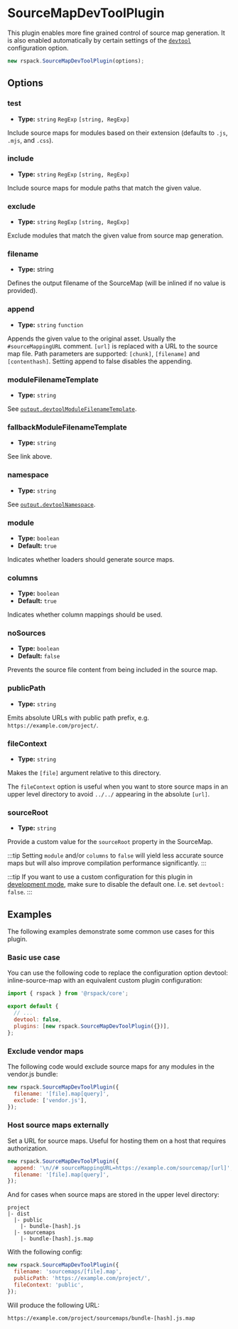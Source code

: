 
<WebpackLicense from="https://webpack.js.org/plugins/source-map-dev-tool-plugin/" />

# SourceMapDevToolPlugin

This plugin enables more fine grained control of source map generation. It is also enabled automatically by certain settings of the [`devtool`](/config/devtool.html) configuration option.

```js
new rspack.SourceMapDevToolPlugin(options);
```

## Options

### test

- **Type:** `string` `RegExp` `[string, RegExp]`

Include source maps for modules based on their extension (defaults to `.js`, `.mjs`, and `.css`).

### include

- **Type:** `string` `RegExp` `[string, RegExp]`

Include source maps for module paths that match the given value.

### exclude

- **Type:** `string` `RegExp` `[string, RegExp]`

Exclude modules that match the given value from source map generation.

### filename

- **Type:** string

Defines the output filename of the SourceMap (will be inlined if no value is provided).

### append

- **Type:** `string` `function`

Appends the given value to the original asset. Usually the `#sourceMappingURL` comment. `[url]` is replaced with a URL to the source map file. Path parameters are supported: `[chunk]`, `[filename]` and `[contenthash]`. Setting append to false disables the appending.

### moduleFilenameTemplate

- **Type:** `string`

See [`output.devtoolModuleFilenameTemplate`](/config/output#outputdevtoolmodulefilenametemplate).

### fallbackModuleFilenameTemplate

- **Type:** `string`

See link above.

### namespace

- **Type:** `string`

See [`output.devtoolNamespace`](/config/output#outputdevtoolnamespace).

### module

- **Type:** `boolean`
- **Default:** `true`

Indicates whether loaders should generate source maps.

### columns

- **Type:** `boolean`
- **Default:** `true`

Indicates whether column mappings should be used.

### noSources

- **Type:** `boolean`
- **Default:** `false`

Prevents the source file content from being included in the source map.

### publicPath

- **Type:** `string`

Emits absolute URLs with public path prefix, e.g. `https://example.com/project/`.

### fileContext

- **Type:** `string`

Makes the `[file]` argument relative to this directory.

The `fileContext` option is useful when you want to store source maps in an upper level directory to avoid `../../` appearing in the absolute `[url]`.

### sourceRoot

- **Type:** `string`

Provide a custom value for the `sourceRoot` property in the SourceMap.

:::tip
Setting `module` and/or `columns` to `false` will yield less accurate source maps but will also improve compilation performance significantly.
:::

:::tip
If you want to use a custom configuration for this plugin in [development mode](/config/mode#development), make sure to disable the default one. I.e. set `devtool: false`.
:::

## Examples

The following examples demonstrate some common use cases for this plugin.

### Basic use case

You can use the following code to replace the configuration option devtool: inline-source-map with an equivalent custom plugin configuration:

```js title="rspack.config.mjs"
import { rspack } from '@rspack/core';

export default {
  // ...
  devtool: false,
  plugins: [new rspack.SourceMapDevToolPlugin({})],
};
```

### Exclude vendor maps

The following code would exclude source maps for any modules in the vendor.js bundle:

```js
new rspack.SourceMapDevToolPlugin({
  filename: '[file].map[query]',
  exclude: ['vendor.js'],
});
```

### Host source maps externally

Set a URL for source maps. Useful for hosting them on a host that requires authorization.

```js
new rspack.SourceMapDevToolPlugin({
  append: '\n//# sourceMappingURL=https://example.com/sourcemap/[url]',
  filename: '[file].map[query]',
});
```

And for cases when source maps are stored in the upper level directory:

```
project
|- dist
  |- public
    |- bundle-[hash].js
  |- sourcemaps
    |- bundle-[hash].js.map
```

With the following config:

```js
new rspack.SourceMapDevToolPlugin({
  filename: 'sourcemaps/[file].map',
  publicPath: 'https://example.com/project/',
  fileContext: 'public',
});
```

Will produce the following URL:

```
https://example.com/project/sourcemaps/bundle-[hash].js.map
```
